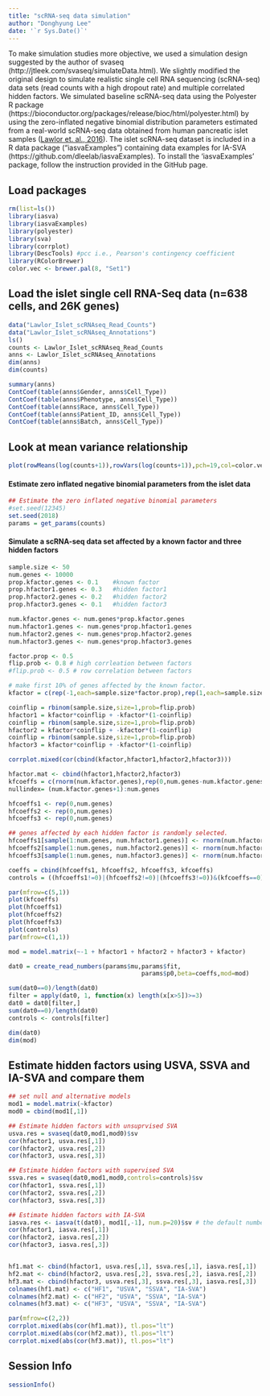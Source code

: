 ```yaml
---
title: "scRNA-seq data simulation"
author: "Donghyung Lee"
date: '`r Sys.Date()`'
---
```


To make simulation studies more objective, we used a simulation design suggested by the author of svaseq (http://jtleek.com/svaseq/simulateData.html). We slightly modified the original design to simulate realistic single cell RNA sequencing (scRNA-seq) data sets (read counts with a high dropout rate) and multiple correlated hidden factors. We simulated baseline scRNA-seq data using the Polyester R package (https://bioconductor.org/packages/release/bioc/html/polyester.html) by using the zero-inflated negative binomial distribution parameters estimated from a real-world scRNA-seq data obtained from human pancreatic islet samples ([Lawlor et. al., 2016](http://genome.cshlp.org/content/early/2017/01/16/gr.212720.116)). The islet scRNA-seq dataset is included in a R data package ("iasvaExamples") containing data examples for IA-SVA (https://github.com/dleelab/iasvaExamples). To install the 'iasvaExamples' package, follow the instruction provided in the GitHub page. 

## Load packages
```r
rm(list=ls())
library(iasva)
library(iasvaExamples)
library(polyester)
library(sva)
library(corrplot)
library(DescTools) #pcc i.e., Pearson's contingency coefficient
library(RColorBrewer)
color.vec <- brewer.pal(8, "Set1")
```

## Load the islet single cell RNA-Seq data (n=638 cells, and 26K genes)
```r
data("Lawlor_Islet_scRNAseq_Read_Counts")
data("Lawlor_Islet_scRNAseq_Annotations")
ls()
counts <- Lawlor_Islet_scRNAseq_Read_Counts
anns <- Lawlor_Islet_scRNAseq_Annotations
dim(anns)
dim(counts)

summary(anns)
ContCoef(table(anns$Gender, anns$Cell_Type))
ContCoef(table(anns$Phenotype, anns$Cell_Type))
ContCoef(table(anns$Race, anns$Cell_Type))
ContCoef(table(anns$Patient_ID, anns$Cell_Type))
ContCoef(table(anns$Batch, anns$Cell_Type))
```

## Look at mean variance relationship
```r
plot(rowMeans(log(counts+1)),rowVars(log(counts+1)),pch=19,col=color.vec[2])
```

#### Estimate zero inflated negative binomial parameters from the islet data
```r
## Estimate the zero inflated negative binomial parameters
#set.seed(12345)
set.seed(2018)
params = get_params(counts)
```


#### Simulate a scRNA-seq data set affected by a known factor and three hidden factors
```r
sample.size <- 50
num.genes <- 10000
prop.kfactor.genes <- 0.1    #known factor
prop.hfactor1.genes <- 0.3   #hidden factor1
prop.hfactor2.genes <- 0.2   #hidden factor2
prop.hfactor3.genes <- 0.1   #hidden factor3

num.kfactor.genes <- num.genes*prop.kfactor.genes
num.hfactor1.genes <- num.genes*prop.hfactor1.genes
num.hfactor2.genes <- num.genes*prop.hfactor2.genes
num.hfactor3.genes <- num.genes*prop.hfactor3.genes

factor.prop <- 0.5
flip.prob <- 0.8 # high corrleation between factors 
#flip.prob <- 0.5 # row correlation between factors

# make first 10% of genes affected by the known factor.
kfactor = c(rep(-1,each=sample.size*factor.prop),rep(1,each=sample.size-(sample.size*factor.prop)))

coinflip = rbinom(sample.size,size=1,prob=flip.prob)
hfactor1 = kfactor*coinflip + -kfactor*(1-coinflip)
coinflip = rbinom(sample.size,size=1,prob=flip.prob)
hfactor2 = kfactor*coinflip + -kfactor*(1-coinflip)
coinflip = rbinom(sample.size,size=1,prob=flip.prob)
hfactor3 = kfactor*coinflip + -kfactor*(1-coinflip)

corrplot.mixed(cor(cbind(kfactor,hfactor1,hfactor2,hfactor3)))

hfactor.mat <- cbind(hfactor1,hfactor2,hfactor3)
kfcoeffs = c(rnorm(num.kfactor.genes),rep(0,num.genes-num.kfactor.genes))
nullindex= (num.kfactor.genes+1):num.genes

hfcoeffs1 <- rep(0,num.genes)
hfcoeffs2 <- rep(0,num.genes)
hfcoeffs3 <- rep(0,num.genes)

## genes affected by each hidden factor is randomly selected.
hfcoeffs1[sample(1:num.genes, num.hfactor1.genes)] <- rnorm(num.hfactor1.genes, sd=1)
hfcoeffs2[sample(1:num.genes, num.hfactor2.genes)] <- rnorm(num.hfactor2.genes, sd=1)
hfcoeffs3[sample(1:num.genes, num.hfactor3.genes)] <- rnorm(num.hfactor3.genes, sd=1)

coeffs = cbind(hfcoeffs1, hfcoeffs2, hfcoeffs3, kfcoeffs)
controls = ((hfcoeffs1!=0)|(hfcoeffs2!=0)|(hfcoeffs3!=0))&(kfcoeffs==0)

par(mfrow=c(5,1))
plot(kfcoeffs)
plot(hfcoeffs1)
plot(hfcoeffs2)
plot(hfcoeffs3)
plot(controls)
par(mfrow=c(1,1))

mod = model.matrix(~-1 + hfactor1 + hfactor2 + hfactor3 + kfactor)

dat0 = create_read_numbers(params$mu,params$fit,
                                     params$p0,beta=coeffs,mod=mod)

sum(dat0==0)/length(dat0)
filter = apply(dat0, 1, function(x) length(x[x>5])>=3)
dat0 = dat0[filter,]
sum(dat0==0)/length(dat0)
controls <- controls[filter]

dim(dat0)
dim(mod)
```

## Estimate hidden factors using USVA, SSVA and IA-SVA and compare them
```r
## set null and alternative models
mod1 = model.matrix(~kfactor)
mod0 = cbind(mod1[,1])

## Estimate hidden factors with unsuprvised SVA
usva.res = svaseq(dat0,mod1,mod0)$sv
cor(hfactor1, usva.res[,1])
cor(hfactor2, usva.res[,2])
cor(hfactor3, usva.res[,3])

## Estimate hidden factors with supervised SVA
ssva.res = svaseq(dat0,mod1,mod0,controls=controls)$sv
cor(hfactor1, ssva.res[,1])
cor(hfactor2, ssva.res[,2])
cor(hfactor3, ssva.res[,3])

## Estimate hidden factors with IA-SVA
iasva.res <- iasva(t(dat0), mod1[,-1], num.p=20)$sv # the default number of permutations in SVA = 20
cor(hfactor1, iasva.res[,1])
cor(hfactor2, iasva.res[,2])
cor(hfactor3, iasva.res[,3])


hf1.mat <- cbind(hfactor1, usva.res[,1], ssva.res[,1], iasva.res[,1])
hf2.mat <- cbind(hfactor2, usva.res[,2], ssva.res[,2], iasva.res[,2])
hf3.mat <- cbind(hfactor3, usva.res[,3], ssva.res[,3], iasva.res[,3])
colnames(hf1.mat) <- c("HF1", "USVA", "SSVA", "IA-SVA")
colnames(hf2.mat) <- c("HF2", "USVA", "SSVA", "IA-SVA")
colnames(hf3.mat) <- c("HF3", "USVA", "SSVA", "IA-SVA")

par(mfrow=c(2,2))
corrplot.mixed(abs(cor(hf1.mat)), tl.pos="lt")
corrplot.mixed(abs(cor(hf2.mat)), tl.pos="lt")
corrplot.mixed(abs(cor(hf3.mat)), tl.pos="lt")
```

## Session Info
```r
sessionInfo()
```
